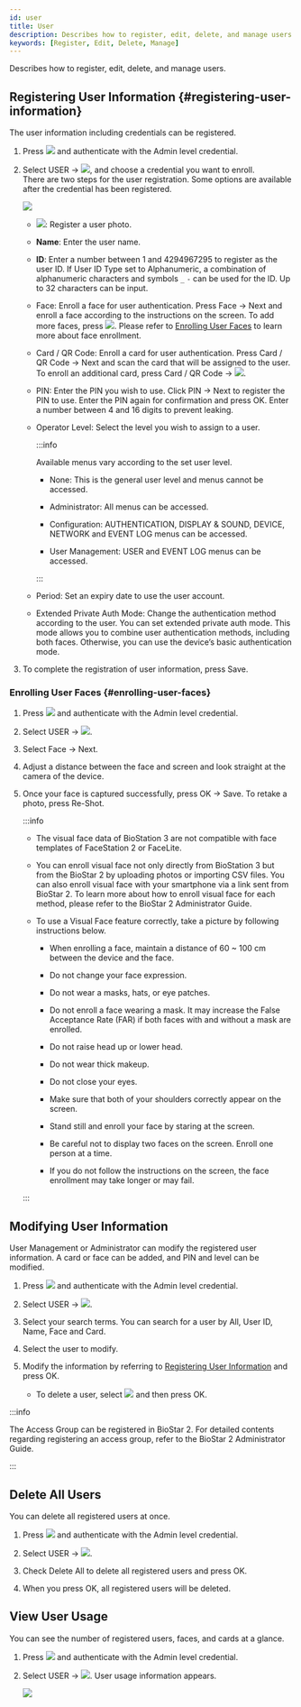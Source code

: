 ```yaml
---
id: user
title: User
description: Describes how to register, edit, delete, and manage users.
keywords: [Register, Edit, Delete, Manage]
---
```


Describes how to register, edit, delete, and manage users.

## Registering User Information {#registering-user-information}

The user information including credentials can be registered.

1. Press <Image src='/img/common/ico-menu.svg' ico alone /> and authenticate with the Admin level credential.

1. Select <Cmd>USER</Cmd> → <Image src='/img/common/ico-add.svg' ico alone />, and choose a credential you want to enroll.<br/>There are two steps for the user registration. Some options are available after the credential has been registered.

    <Image src='/img/device/device-user-add.png' className='none' />

    * <Image src='/img/common/ico-photo.svg' ico alone />: Register a user photo.

    * **Name**: Enter the user name.

    * **ID**: Enter a number between 1 and 4294967295 to register as the user ID. If <Cmd>User ID Type</Cmd> set to <Cmd>Alphanumeric</Cmd>, a combination of alphanumeric characters and symbols `_` `-` can be used for the ID. Up to 32 characters can be input.

    * <Cmd>Face</Cmd>: Enroll a face for user authentication. Press <Cmd>Face</Cmd> → <Cmd>Next</Cmd> and enroll a face according to the instructions on the screen. To add more faces, press <Image src='/img/common/ico-add.svg' ico alone />. Please refer to [Enrolling User Faces](#enrolling-user-faces) to learn more about face enrollment.

    * <Cmd>Card / QR Code</Cmd>: Enroll a card for user authentication. Press <Cmd>Card / QR Code</Cmd> → <Cmd>Next</Cmd> and scan the card that will be assigned to the user. To enroll an additional card, press <Cmd>Card / QR Code</Cmd> → <Image src='/img/common/ico-add.svg' ico alone />.

    * <Cmd>PIN</Cmd>: Enter the PIN you wish to use. Click <Cmd>PIN</Cmd> → <Cmd>Next</Cmd> to register the PIN to use. Enter the PIN again for confirmation and press <Cmd>OK</Cmd>. Enter a number between 4 and 16 digits to prevent leaking.

    * <Cmd>Operator Level</Cmd>: Select the level you wish to assign to a user.

        :::info

        Available menus vary according to the set user level.

        * <Cmd>None</Cmd>: This is the general user level and menus cannot be accessed.

        * <Cmd>Administrator</Cmd>: All menus can be accessed.

        * <Cmd>Configuration</Cmd>: <Cmd>AUTHENTICATION</Cmd>, <Cmd>DISPLAY & SOUND</Cmd>, <Cmd>DEVICE</Cmd>, <Cmd>NETWORK</Cmd> and <Cmd>EVENT LOG</Cmd> menus can be accessed.

        * <Cmd>User Management</Cmd>: <Cmd>USER</Cmd> and <Cmd>EVENT LOG</Cmd> menus can be accessed.

        :::

    * <Cmd>Period</Cmd>: Set an expiry date to use the user account.

    * <Cmd>Extended Private Auth Mode</Cmd>: Change the authentication method according to the user. You can set extended private auth mode. This mode allows you to combine user authentication methods, including both faces. Otherwise, you can use the device’s basic authentication mode.

1. To complete the registration of user information, press <Cmd>Save</Cmd>.

### Enrolling User Faces {#enrolling-user-faces}

1. Press <Image src='/img/common/ico-menu.svg' ico alone /> and authenticate with the Admin level credential.

1. Select <Cmd>USER</Cmd> → <Image src='/img/common/ico-add.svg' ico alone />.

1. Select <Cmd>Face</Cmd> → <Cmd>Next</Cmd>.

1. Adjust a distance between the face and screen and look straight at the camera of the device.

1. Once your face is captured successfully, press <Cmd>OK</Cmd> → <Cmd>Save</Cmd>. To retake a photo, press <Cmd>Re-Shot</Cmd>.

    :::info

    * The visual face data of BioStation 3 are not compatible with face templates of FaceStation 2 or FaceLite.

    * You can enroll visual face not only directly from BioStation 3 but from the BioStar 2 by uploading photos or importing CSV files. You can also enroll visual face with your smartphone via a link sent from BioStar 2. To learn more about how to enroll visual face for each method, please refer to the BioStar 2 Administrator Guide.

    * To use a Visual Face feature correctly, take a picture by following instructions below.

        * When enrolling a face, maintain a distance of 60 ~ 100 cm between the device and the face.

        * Do not change your face expression.

        * Do not wear a masks, hats, or eye patches.

        * Do not enroll a face wearing a mask. It may increase the False Acceptance Rate (FAR) if both faces with and without a mask are enrolled.

        * Do not raise head up or lower head.

        * Do not wear thick makeup.

        * Do not close your eyes.

        * Make sure that both of your shoulders correctly appear on the screen.

        * Stand still and enroll your face by staring at the screen.

        * Be careful not to display two faces on the screen. Enroll one person at a time.

        * If you do not follow the instructions on the screen, the face enrollment may take longer or may fail.

    :::

## Modifying User Information

User Management or Administrator can modify the registered user information. A card or face can be added, and PIN and level can be modified.

1. Press <Image src='/img/common/ico-menu.svg' ico alone /> and authenticate with the Admin level credential.

1. Select <Cmd>USER</Cmd> → <Image src='/img/common/ico-search.svg' ico alone />.

1. Select your search terms. You can search for a user by <Cmd>All</Cmd>, <Cmd>User ID</Cmd>, <Cmd>Name</Cmd>, <Cmd>Face</Cmd> and <Cmd>Card</Cmd>.

1. Select the user to modify.

1. Modify the information by referring to [Registering User Information](#registering-user-information) and press <Cmd>OK</Cmd>.

    * To delete a user, select <Image src='/img/common/ico-delete.svg' ico alone /> and then press <Cmd>OK</Cmd>.

:::info

The <Cmd>Access Group</Cmd> can be registered in BioStar 2. For detailed contents regarding registering an access group, refer to the BioStar 2 Administrator Guide.

:::

## Delete All Users

You can delete all registered users at once.

1. Press <Image src='/img/common/ico-menu.svg' ico alone /> and authenticate with the Admin level credential.

1. Select <Cmd>USER</Cmd> → <Image src='/img/common/ico-delete.svg' ico alone />.

1. Check <Cmd>Delete All</Cmd> to delete all registered users and press <Cmd>OK</Cmd>.

1. When you press <Cmd>OK</Cmd>, all registered users will be deleted.

## View User Usage

You can see the number of registered users, faces, and cards at a glance.

1. Press <Image src='/img/common/ico-menu.svg' ico alone /> and authenticate with the Admin level credential.

1. Select <Cmd>USER</Cmd> → <Image src='/img/common/ico-info.svg' ico alone />. User usage information appears.

    <Image src='/img/device/device-user-usage.png' />